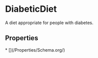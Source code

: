# DiabeticDiet

A diet appropriate for people with diabetes.

## Properties

<Grid>
* [](/Properties/Schema.org/)

</Grid>

